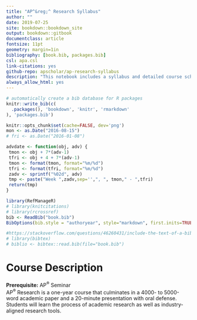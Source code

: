 ```yaml
--- 
title: "AP^&reg;^ Research Syllabus"
author: ""
date: 2019-07-25
site: bookdown::bookdown_site
output: bookdown::gitbook
documentclass: article
fontsize: 11pt
geometry: margin=1in
bibliography: [book.bib, packages.bib]
csl: apa.csl
link-citations: yes
github-repo: apscholar/ap-research-syllabus
description: "This notebook includes a syllabus and detailed course schedule for AP Research"
always_allow_html: yes
---
```


```r
# automatically create a bib database for R packages
knitr::write_bib(c(
  .packages(), 'bookdown', 'knitr', 'rmarkdown'
), 'packages.bib')
```

```r
knitr::opts_chunk$set(cache=FALSE, dev='png')
mon <- as.Date("2016-08-15")
# fri <- as.Date("2016-01-08")

advdate <- function(obj, adv) {
 tmon <- obj + 7*(adv-1)
 tfri <- obj + 4 + 7*(adv-1)
 tmon <- format(tmon, format="%m/%d")
 tfri <- format(tfri, format="%m/%d")
 zadv <- sprintf("%02d", adv)
 tmp <- paste("Week ",zadv,sep='',", ", tmon," - ",tfri)
 return(tmp)
}

library(RefManageR)
# library(knitcitations)
# library(rcrossref)
bib <- ReadBib("book.bib")
BibOptions(bib.style = "authoryear", style="markdown", first.inits=TRUE, max.names = 4, check.entries = FALSE)

#https://stackoverflow.com/questions/46260431/include-the-text-of-a-bibentry-in-the-rmarkdown-text-body-output
# library(bibtex)
# biblio <- bibtex::read.bib(file="book.bib")
```

\newpage
\hypersetup{linkcolor=blue}
# Course Description
**Prerequisite:** AP^&reg;^ Seminar  
AP^&reg;^ Research is a one-year course that culminates in a 4000- to 5000-word academic paper and a 20-minute presentation with oral defense. Students will learn the process of academic research as well as industry-aligned research tools.

